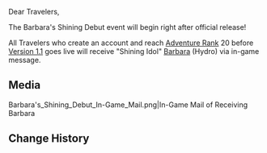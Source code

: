 {{Event
|name              = Barbara's Shining Debut
|image             = Barbara's Shining Debut.jpg
|type              = In-Game
|time_known        = yes
|time_start        = 2020-09-28 10:00:00
|time_start_offset = UTC+8
|time_end          = 2020-11-11 10:00:00
|time_end_offset   = UTC+8
|link              = https://twitter.com/GenshinImpact/status/1309704248028848128
}}

Dear Travelers,

The Barbara's Shining Debut event will begin right after official release!

All Travelers who create an account and reach [[Adventure Rank]] 20 before [[Version 1.1]] goes live will receive "Shining Idol" [[Barbara]] (Hydro) via in-game message.

==Media==
<gallery hideaddbutton="true" captionalign="center">
Barbara's_Shining_Debut_In-Game_Mail.png|In-Game Mail of Receiving Barbara
</gallery>

==Change History==
{{Change History|1.0}}
<!--
===References===
{{Reflist}}-->